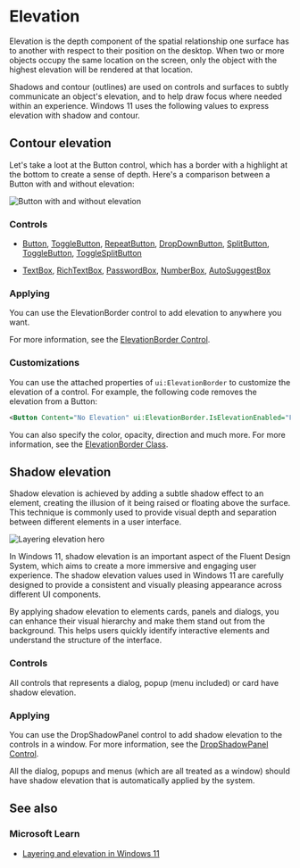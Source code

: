 # Elevation

Elevation is the depth component of the spatial relationship one surface has to another with respect to their position on the desktop. When two or more objects occupy the same location on the screen, only the object with the highest elevation will be rendered at that location.

Shadows and contour (outlines) are used on controls and surfaces to subtly communicate an object's elevation, and to help draw focus where needed within an experience. Windows 11 uses the following values to express elevation with shadow and contour.

## Contour elevation

Let's take a loot at the Button control, which has a border with a highlight at the bottom to create a sense of depth. Here's a comparison between a Button with and without elevation:

![Button with and without elevation](button-with-and-without-elevation.png)

### Controls

- [Button](%BASE_NAME%/components/basic-input/button), [ToggleButton](%BASE_NAME%/components/basic-input/toggle-button), [RepeatButton](%BASE_NAME%/components/basic-input/repeat-button), [DropDownButton](%BASE_NAME%/components/basic-input/dropdown-button), [SplitButton](%BASE_NAME%/components/basic-input/split-button), [ToggleButton](%BASE_NAME%/components/basic-input/toggle-button), [ToggleSplitButton](%BASE_NAME%/components/basic-input/toggle-split-button)

- [TextBox](%BASE_NAME%/components/text/text-box), [RichTextBox](%BASE_NAME%/components/text/richtext-box), [PasswordBox](%BASE_NAME%/components/text/password-box), [NumberBox](%BASE_NAME%/components/text/number-box), [AutoSuggestBox](%BASE_NAME%/components/text/autosuggest-box)

### Applying

You can use the ElevationBorder control to add elevation to anywhere you want. 

For more information, see the [ElevationBorder Control](%BASE_NAME%/components/media/elevation-border).

### Customizations

You can use the attached properties of `ui:ElevationBorder` to customize the elevation of a control. For example, the following code removes the elevation from a Button:

```xml
<Button Content="No Elevation" ui:ElevationBorder.IsElevationEnabled="False"/>
```

You can also specify the color, opacity, direction and much more. For more information, see the [ElevationBorder Class](%BASE_NAME%/definitions/controls/elevation-border).

## Shadow elevation

Shadow elevation is achieved by adding a subtle shadow effect to an element, creating the illusion of it being raised or floating above the surface. This technique is commonly used to provide visual depth and separation between different elements in a user interface.

![Layering elevation hero](layering_elevation_hero.jpg)

In Windows 11, shadow elevation is an important aspect of the Fluent Design System, which aims to create a more immersive and engaging user experience. The shadow elevation values used in Windows 11 are carefully designed to provide a consistent and visually pleasing appearance across different UI components.

By applying shadow elevation to elements cards, panels and dialogs, you can enhance their visual hierarchy and make them stand out from the background. This helps users quickly identify interactive elements and understand the structure of the interface.

### Controls

All controls that represents a dialog, popup (menu included) or card have shadow elevation. 

### Applying

You can use the DropShadowPanel control to add shadow elevation to the controls in a window. For more information, see the [DropShadowPanel Control](%BASE_NAME%/components/media/dropshadow-panel).

All the dialog, popups and menus (which are all treated as a window) should have shadow elevation that is automatically applied by the system.

## See also

### Microsoft Learn

- [Layering and elevation in Windows 11](https://learn.microsoft.com/en-us/windows/apps/design/signature-experiences/layering)